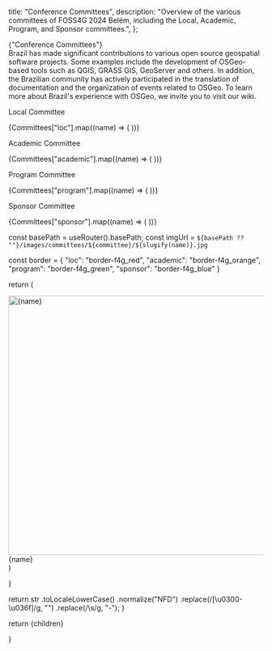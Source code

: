 
  title: "Conference Committees",
  description:
    "Overview of the various committees of FOSS4G 2024 Belém, including the Local, Academic, Program, and Sponsor committees.",
};

<Heading color="red" bubble>
  {"Conference Committees"}
</Heading>

<div className="grid sm:grid-cols-2 gap-y-4 sm:gap-x-4">
  <div className="flex-grow">
    <Carousel
      captions={false}
      autoplay={true}
      images={[
        {
          image: Foss4gAr4,
        },
        {
          image: Foss4gAr1,
        },
        {
          image: Foss4gAr5,
        },
        {
          image: Foss4gAr2,
        },
        {
          image: Foss4gAr6,
        },
      ]}
    />
  </div>
  <div className="flex-shrink">
    Brazil has made significant contributions to various open source geospatial
    software projects. Some examples include the development of OSGeo-based
    tools such as QGIS, GRASS GIS, GeoServer and others. In addition, the
    Brazilian community has actively participated in the translation of
    documentation and the organization of events related to OSGeo. To learn more
    about Brazil&apos;s experience with OSGeo, we invite you to visit our wiki.
  </div>
</div>

<Heading color="red">Local Committee</Heading>
<div className="grid grid-cols-3 sm:grid-cols-6 sm:space-x-1">
  {Committees["loc"].map((name) => (
    <PhotoBubble committee="loc" name={name} key={name} />
  ))}
</div>

<Heading color="orange">Academic Committee</Heading>
<div className="grid grid-cols-3 sm:grid-cols-6 sm:space-x-1">
  {Committees["academic"].map((name) => (
    <PhotoBubble committee="academic" name={name} key={name} />
  ))}
</div>

<Heading color="green">Program Committee</Heading>
<div className="grid grid-cols-3 sm:grid-cols-6 sm:space-x-1">
  {Committees["program"].map((name) => (
    <PhotoBubble committee="program" name={name} key={name} />
  ))}
</div>

<Heading color="blue">Sponsor Committee</Heading>
<div className="grid grid-cols-3 sm:grid-cols-6 sm:space-x-1">
  {Committees["sponsor"].map((name) => (
    <PhotoBubble committee="sponsor" name={name} key={name} />
  ))}
</div>

  const basePath = useRouter().basePath;
  const imgUrl = `${basePath ?? ""}/images/committees/${committee}/${slugify(name)}.jpg`

const border = {
"loc": "border-f4g_red",
"academic": "border-f4g_orange",
"program": "border-f4g_green",
"sponsor": "border-f4g_blue"
}

return (

<div key={name} {...otherProps}>
<div className={`aspect-square rounded-full hover:cursor-default border-4 ${border[committee]} overflow-hidden m-1 sm:m-2`}>
<img width="512" height="512" src={imgUrl} alt={name} />
</div>
<div className="text-ubuntu text-center">{name}</div>

  </div>
  )

}

  return str
    .toLocaleLowerCase()
    .normalize("NFD")
    .replace(/[\u0300-\u036f]/g, "")
    .replace(/\s/g, "-");
}

  return <MdxLayout metadata={metadata}>{children}</MdxLayout>

}
